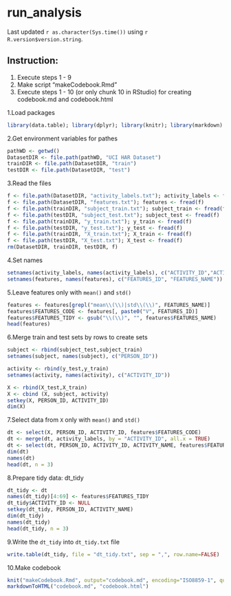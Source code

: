 run_analysis
============
Last updated `r as.character(Sys.time())` using `r R.version$version.string`.

Instruction:
------------

1.  Execute steps 1 - 9
2.  Make script "makeCodebook.Rmd"
3.  Execute steps 1 - 10 (or only chunk 10 in RStudio) for creating codebook.md and codebook.html

1.Load packages
```{r Load packages, echo=TRUE, message=FALSE}
library(data.table); library(dplyr); library(knitr); library(markdown)
```

2.Get environment variables for pathes
```{r Get environment}
pathWD <- getwd()
DatasetDIR <- file.path(pathWD, "UCI HAR Dataset")
trainDIR <- file.path(DatasetDIR, "train")
testDIR <- file.path(DatasetDIR, "test")
```

3.Read the files
```{r Read files, echo=TRUE, message=FALSE, eval=TRUE}
f <- file.path(DatasetDIR, "activity_labels.txt"); activity_labels <- fread(f)
f <- file.path(DatasetDIR, "features.txt"); features <- fread(f)
f <- file.path(trainDIR, "subject_train.txt"); subject_train <- fread(f)
f <- file.path(testDIR, "subject_test.txt"); subject_test <- fread(f)
f <- file.path(trainDIR, "y_train.txt"); y_train <- fread(f)
f <- file.path(testDIR, "y_test.txt"); y_test <- fread(f) 
f <- file.path(trainDIR, "X_train.txt"); X_train <- fread(f)
f <- file.path(testDIR, "X_test.txt"); X_test <- fread(f)
rm(DatasetDIR, trainDIR, testDIR, f)
```

4.Set names
```{r}
setnames(activity_labels, names(activity_labels), c("ACTIVITY_ID","ACTIVITY_NAME"))
setnames(features, names(features), c("FEATURES_ID", "FEATURES_NAME"))
```

5.Leave features only with `mean()` and `std()`
```{r}
features <- features[grepl("mean\\(\\)|std\\(\\)", FEATURES_NAME)] 
features$FEATURES_CODE <- features[, paste0("V", FEATURES_ID)]
features$FEATURES_TIDY <- gsub("\\(\\)", "", features$FEATURES_NAME)
head(features)
```

6.Merge train and test sets by rows to create sets 
```{r}
subject <- rbind(subject_test,subject_train)
setnames(subject, names(subject), c("PERSON_ID"))

activity <- rbind(y_test,y_train)
setnames(activity, names(activity), c("ACTIVITY_ID"))

X <- rbind(X_test,X_train)
X <- cbind (X, subject, activity)
setkey(X, PERSON_ID, ACTIVITY_ID)
dim(X)
```

7.Select data from `X` only with `mean()` and `std()`
```{r}
dt <- select(X, PERSON_ID, ACTIVITY_ID, features$FEATURES_CODE)
dt <- merge(dt, activity_labels, by = "ACTIVITY_ID", all.x = TRUE)
dt <- select(dt, PERSON_ID, ACTIVITY_ID, ACTIVITY_NAME, features$FEATURES_CODE)
dim(dt)
names(dt)
head(dt, n = 3)
```

8.Prepare tidy data: dt_tidy
```{r}
dt_tidy <- dt
names(dt_tidy)[4:69] <- features$FEATURES_TIDY
dt_tidy$ACTIVITY_ID <- NULL
setkey(dt_tidy, PERSON_ID, ACTIVITY_NAME)
dim(dt_tidy)
names(dt_tidy)
head(dt_tidy, n = 3)
```

9.Write the `dt_tidy` into `dt_tidy.txt` file
```{r}
write.table(dt_tidy, file = "dt_tidy.txt", sep = ",", row.name=FALSE) 
```

10.Make codebook
```{r}
knit("makeCodebook.Rmd", output="codebook.md", encoding="ISO8859-1", quiet=TRUE)
markdownToHTML("codebook.md", "codebook.html")
```

